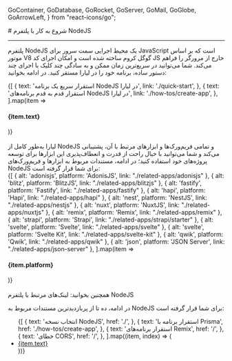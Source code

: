 
  GoContainer,
  GoDatabase,
  GoRocket,
  GoServer,
  GoMail,
  GoGlobe,
  GoArrowLeft,
} from "react-icons/go";

<Layout>
# شروع به کار با پلتفرم NodeJS
<hr className="mb-2" />

پلتفرم NodeJS یک محیط اجرایی سمت سرور برای JavaScript است که بر اساس موتور V8 گوگل کروم ساخته شده است و امکان اجرای کد JS خارج از مرورگر را فراهم می‌کند. 
شما می‌توانید در سریع‌ترین زمان ممکن و به سادگی چند کلیک یا اجرای چند دستور ساده، برنامه خود را در لیارا مستقر کنید. در ادامه بخوانید:
<br />

<div className="grid grid-cols-2 gap-4">
            {[
    {
      text: 'استقرار سریع یک برنامه NodeJS در لیارا',
      link: './quick-start',
    },
    {
      text: 'استقرار قدم به قدم برنامه‌های NodeJS در لیارا',
      link: './how-tos/create-app',
    },
  ].map(item =>
              <Link href={item.link}>
                <Card className="flex cursor-pointer w-full items-center justify-between">
                  <div className="flex items-center gap-3">
                    <h4>
                      {item.text}
                    </h4>
                  </div>
                  <GoArrowLeft className="ml-1" />
                </Card>
              </Link>
            )}
          </div>

<br />
لیارا به‌طور کامل از NodeJS و تمامی فریم‌ورک‌ها و ابزارهای مرتبط با آن، پشتیبانی می‌کند و شما می‌توانید با خیال راحت از قدرت و انعطاف‌پذیری این ابزارها برای توسعه پروژه‌های خود استفاده کنید؛
در ادامه، مستندات مربوط به ابزارها و فریم‌ورک‌های NodeJS برای شما قرار گرفته است:
<br />

<div className="grid grid-cols-4 gap-4">
            {[
    { alt: 'adonisjs', platform: 'AdonisJS', link: "./related-apps/adonisjs" },
    { alt: 'blitz', platform: 'BlitzJS', link: "./related-apps/blitzjs" },
    { alt: 'fastify', platform: 'Fastify', link: "./related-apps/fastify" },
    { alt: 'hapi', platform: 'Hapi', link: "./related-apps/hapi" },
    { alt: 'nest', platform: 'NestJS', link: "./related-apps/nestjs" },
    { alt: 'nuxt', platform: 'NuxtJS', link: "./related-apps/nuxtjs" },
    { alt: 'remix', platform: 'Remix', link: "./related-apps/remix" },
    { alt: 'strapi', platform: 'Strapi', link: "./related-apps/strapi/starter" },
    { alt: 'svelte', platform: 'Svelte', link: "./related-apps/svelte" },
    { alt: 'svelte', platform: 'Svelte Kit', link: "./related-apps/svelte-kit" },
    { alt: 'qwik', platform: 'Qwik', link: "./related-apps/qwik" },
    { alt: 'json', platform: 'JSON Server', link: "./related-apps/json-server" },
  ].map(item =>
              <Link href={item.link}>
                <Card className="flex cursor-pointer w-full items-center justify-between">
                  <div className="flex items-center gap-3">
                    <div className="w-[40px] p-1  bg-[#333] rounded-lg">
                      <PlatformIcon platform={item.alt} />
                    </div>
                    <h4>
                      {item.platform}
                    </h4>
                  </div>
                  <GoArrowLeft className="ml-1" />
                </Card>
              </Link>
            )}
          </div>


<br />

<Alert variant="success">
همچنین بخوانید:
<Link href='./related-links.md' className="blue-link">
 لینک‌های مرتبط با پلتفرم NodeJS
</Link>
</Alert>
<br />

در ادامه، ده تا از پربازدیدترین مستندات مربوط به NodeJS برای شما قرار گرفته است:

<ul className="pr-4">
  {[
    {
      text: 'انتخاب نسخه NodeJS',
      href: './',
    },
    {
      text: 'استقرار برنامه با Prisma',
      href: './how-tos/create-app',
    },
    {
      text: 'استقرار برنامه‌های Remix',
      href: '/',
    },
    {
      text: 'خطای CORS',
      href: '/',
    },
  ].map((item, index) => (
    <li
      key={index}
      style={{
        listStyle: "persian",
        textDecoration: "underline",
        textDecorationColor: "#9ca3af"
      }}
    >
      <a
        className="flex w-[max-content] items-center gap-2 text-[18px] mt-4"
        href={item.href}
      >
        {item.text}
        <GoArrowLeft className="ml-2 text-[15px] text-[gray]" />
      </a>
    </li>
  ))}
</ul>

</Layout>